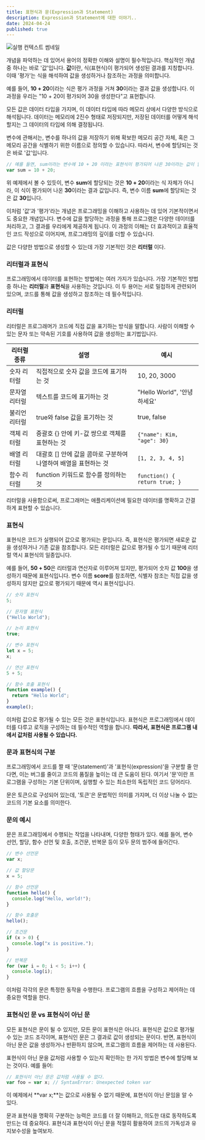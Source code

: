 ```yaml
---
title: 표현식과 문(Expression과 Statement)
description: Expression과 Statement에 대한 이야기..
date: 2024-04-24
published: true
---
```


![실행 컨텍스트 썸네일](https://github.com/thdtjdgml415/next-blog/blob/main/public/static/blog/Expression-Statement.jpg?raw=true)

개념을 파악하는 데 있어서 용어의 정확한 이해와 설명이 필수적입니다. 핵심적인 개념 중 하나는 바로 '값'입니다. **값**이란, 식(표현식)이 평가되어 생성된 결과를 지칭합니다. 이때 '평가'는 식을 해석하여 값을 생성하거나 참조하는 과정을 의미합니다.

예를 들어, **10 + 20**이라는 식은 평가 과정을 거쳐 **30**이라는 결과 값을 생성합니다. 이 과정을 우리는 "10 + 20이 평가되어 30을 생성한다"고 표현합니다.

모든 값은 데이터 타입을 가지며, 이 데이터 타입에 따라 메모리 상에서 다양한 방식으로 해석됩니다. 데이터는 메모리에 2진수 형태로 저장되지만, 저장된 데이터를 어떻게 해석할지는 그 데이터의 타입에 의해 결정됩니다.

변수에 관해서는, 변수를 하나의 값을 저장하기 위해 확보한 메모리 공간 자체, 혹은 그 메모리 공간을 식별하기 위한 이름으로 정의할 수 있습니다. 따라서, 변수에 할당되는 것은 바로 '값'입니다.

```jsx showLineNumbers
// 예를 들면, sum이라는 변수에 10 + 20 이라는 표현식이 평가되어 나온 30이라는 값이 할당됩니다.
var sum = 10 + 20;
```

위 예제에서 볼 수 있듯이, 변수 **sum**에 할당되는 것은 **10 + 20**이라는 식 자체가 아니라, 이 식이 평가되어 나온 **30**이라는 결과 값입니다. 즉, 변수 이름 **sum**에 할당되는 것은 값 **30**입니다.

이처럼 '값'과 '평가'라는 개념은 프로그래밍을 이해하고 사용하는 데 있어 기본적이면서도 중요한 개념입니다. 변수에 값을 할당하는 과정을 통해 프로그램은 다양한 데이터를 처리하고, 그 결과를 우리에게 제공하게 됩니다. 이 과정의 이해는 더 효과적이고 효율적인 코드 작성으로 이어지며, 프로그래밍의 깊이를 더할 수 있습니다.

값은 다양한 방법으로 생성할 수 있는데 가장 기본적인 것은 **리터럴** 이다.

### **리터럴과 표현식**

프로그래밍에서 데이터를 표현하는 방법에는 여러 가지가 있습니다. 가장 기본적인 방법 중 하나는 **리터럴**과 **표현식**을 사용하는 것입니다. 이 두 용어는 서로 밀접하게 관련되어 있으며, 코드를 통해 값을 생성하고 참조하는 데 필수적입니다.

### 리터럴

리터럴은 프로그래머가 코드에 직접 값을 표기하는 방식을 말합니다. 사람이 이해할 수 있는 문자 또는 약속된 기호를 사용하여 값을 생성하는 표기법입니다.

| 리터럴 종류   | 설명                                                            | 예시                          |
| ------------- | --------------------------------------------------------------- | ----------------------------- |
| 숫자 리터럴   | 직접적으로 숫자 값을 코드에 표기하는 것                         | 10, 20, 3000                  |
| 문자열 리터럴 | 텍스트를 코드에 표기하는 것                                     | "Hello World", '안녕하세요'   |
| 불리언 리터럴 | true와 false 값을 표기하는 것                                   | true, false                   |
| 객체 리터럴   | 중괄호 {} 안에 키-값 쌍으로 객체를 표현하는 것                  | `{"name": Kim, "age": 30}`    |
| 배열 리터럴   | 대괄호 [] 안에 값을 콤마로 구분하여 나열하여 배열을 표현하는 것 | `[1, 2, 3, 4, 5]`             |
| 함수 리터럴   | function 키워드로 함수를 정의하는 것                            | `function() { return true; }` |

리터럴을 사용함으로써, 프로그래머는 애플리케이션에 필요한 데이터를 명확하고 간결하게 표현할 수 있습니다.

### 표현식

표현식은 코드가 실행되어 값으로 평가되는 문입니다. 즉, 표현식은 평가되면 새로운 값을 생성하거나 기존 값을 참조합니다. 모든 리터럴은 값으로 평가될 수 있기 때문에 리터럴 역시 표현식의 일종입니다.

예를 들어, **50 + 50**은 리터럴과 연산자로 이루어져 있지만, 평가되어 숫자 값 **100**을 생성하기 때문에 표현식입니다. 변수 이름 **score**를 참조하면, 식별자 참조는 직접 값을 생성하지 않지만 값으로 평가되기 때문에 역시 표현식입니다.

```jsx showLineNumbers
// 숫자 표현식
5;

// 문자열 표현식
("Hello World");

// 논리 표현식
true;

// 변수 표현식
let x = 5;
x;

// 연산 표현식
5 + 5;

// 함수 호출 표현식
function example() {
  return "Hello World";
}
example();
```

이처럼 값으로 평가될 수 있는 모든 것은 표현식입니다. 표현식은 프로그래밍에서 데이터를 다루고 로직을 구성하는 데 필수적인 역할을 합니다. **따라서, 표현식은 프로그램 내에서 값처럼 사용될 수 있습니다.**

### **문과 표현식의 구분**

프로그래밍에서 코드를 짤 때 '문(statement)'과 '표현식(expression)'을 구분할 줄 안다면, 이는 버그를 줄이고 코드의 품질을 높이는 데 큰 도움이 된다. 여기서 '문'이란 프로그램을 구성하는 기본 단위이며, 실행할 수 있는 최소한의 독립적인 코드 덩어리다.

문은 토큰으로 구성되어 있는데, '토큰'은 문법적인 의미를 가지며, 더 이상 나눌 수 없는 코드의 기본 요소를 의미한다.

### **문의 예시**

문은 프로그래밍에서 수행되는 작업을 나타내며, 다양한 형태가 있다. 예를 들어, 변수 선언, 할당, 함수 선언 및 호출, 조건문, 반복문 등이 모두 문의 범주에 들어간다.

```jsx showLineNumbers
// 변수 선언문
var x;

// 값 할당문
x = 5;

// 함수 선언문
function hello() {
  console.log("Hello, world!");
}

// 함수 호출문
hello();

// 조건문
if (x > 0) {
  console.log("x is positive.");
}

// 반복문
for (var i = 0; i < 5; i++) {
  console.log(i);
}
```

이처럼 각각의 문은 특정한 동작을 수행한다. 프로그램의 흐름을 구성하고 제어하는 데 중요한 역할을 한다.

### **표현식인 문 vs 표현식이 아닌 문**

모든 표현식은 문이 될 수 있지만, 모든 문이 표현식은 아니다. 표현식은 값으로 평가될 수 있는 코드 조각이며, 표현식인 문은 그 결과로 값이 생성되는 문이다. 반면, 표현식이 아닌 문은 값을 생성하거나 반환하지 않으며, 프로그램의 흐름을 제어하는 데 사용된다.

표현식이 아닌 문을 값처럼 사용할 수 있는지 확인하는 한 가지 방법은 변수에 할당해 보는 것이다. 예를 들어:

```jsx showLineNumbers
// 표현식이 아닌 문은 값처럼 사용될 수 없다.
var foo = var x; // SyntaxError: Unexpected token var
```

이 예제에서 **var x;**는 값으로 사용될 수 없기 때문에, 표현식이 아닌 문임을 알 수 있다.

문과 표현식을 명확히 구분하는 능력은 코드를 더 잘 이해하고, 의도한 대로 동작하도록 만드는 데 중요하다. 표현식과 표현식이 아닌 문을 적절히 활용하여 코드의 가독성과 유지보수성을 높여보자.
